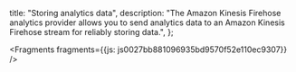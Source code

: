   title: "Storing analytics data",
  description: "The Amazon Kinesis Firehose analytics provider allows you to send analytics data to an Amazon Kinesis Firehose stream for reliably storing data.",
};






<Fragments fragments={{js: js0027bb881096935bd9570f52e110ec9307}} />
